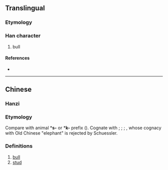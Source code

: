{{character info/new}}
==Translingual==

===Etymology===
{{Han compound|牛|岡|c1=s|c2=p|t1=ox|ls=psc}}

===Han character===
{{Han char|rn=93|rad=牛|as=08|sn=12|four=27520|canj=HQBTU|ids=⿰牜岡}}

# bull

====References====
* {{Han ref|kx=0702.080|dkj=20056|dj=1115.130|hdz=31813.050|uh=7285|ud=29317|bh=DA6B|bd=55915}}

----

==Chinese==

===Hanzi===
{{cmn-hanzi|pin=[[gāng]] ([[gang1]]), [[tè]] ([[te4]])|wg=kang<sup>1</sup>, t'e<sup>4</sup>}}

===Etymology===
Compare {{cog|tbq-pro|*b/m-laŋ||penis, male, husband}} with animal *'''s-''' or *'''k-''' prefix ({{zh-ref| Schuessler, 2007}}). Cognate with {{cog|mro|klaŋ}}; {{cog|lus|tlaŋ||male}}; {{cog|mjw|chè lóŋ||buffalo}}; {{cog|bo|གླང||ox}}, whose cognacy with Old Chinese {{och-l|象}}  "elephant" is rejected by Schuessler.

===Definitions===
# [[bull]]
# [[stud]]
